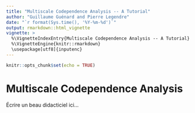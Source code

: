 ```yaml
---
title: "Multiscale Codependence Analysis -- A Tutorial"
author: "Guillaume Guénard and Pierre Legendre"
date: "`r format(Sys.time(), '%Y-%m-%d')`"
output: rmarkdown::html_vignette
vignette: >
  %\VignetteIndexEntry{Multiscale Codependence Analysis -- A Tutorial}
  %\VignetteEngine{knitr::rmarkdown}
  \usepackage[utf8]{inputenc}
---
```


```r
knitr::opts_chunk$set(echo = TRUE)
```

# Multiscale Codependence Analysis

Écrire un beau didacticiel ici...